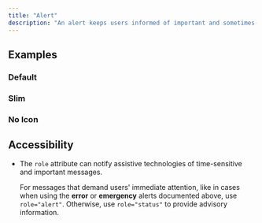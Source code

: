 ```yaml
---
title: "Alert"
description: "An alert keeps users informed of important and sometimes time-sensitive changes."
---
```


## Examples

### Default

<ComponentPreview title="Alert" component="alert" variant="alert" />

### Slim

<ComponentPreview title="Alert Slim" component="alert" variant="alert-slim" />

### No Icon

<ComponentPreview title="Alert No Icon" component="alert" variant="alert-no-icon" />

## Accessibility

- The `role` attribute can notify assistive technologies of time-sensitive and important messages. 

  For messages that demand users' immediate attention, like in cases when using the **error** or **emergency** alerts documented above, use `role="alert"`. Otherwise, use `role="status"` to provide advisory information.

